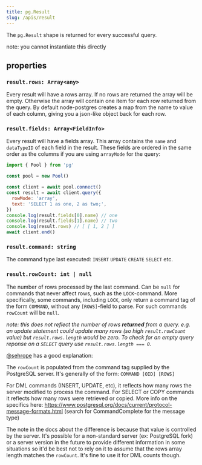 ```yaml
---
title: pg.Result
slug: /apis/result
---
```


The `pg.Result` shape is returned for every successful query.

<div className="alert alert-info">note: you cannot instantiate this directly</div>

## properties

### `result.rows: Array<any>`

Every result will have a rows array. If no rows are returned the array will be empty. Otherwise the array will contain one item for each row returned from the query. By default node-postgres creates a map from the name to value of each column, giving you a json-like object back for each row.

### `result.fields: Array<FieldInfo>`

Every result will have a fields array. This array contains the `name` and `dataTypeID` of each field in the result. These fields are ordered in the same order as the columns if you are using `arrayMode` for the query:

```js
import { Pool } from 'pg'

const pool = new Pool()

const client = await pool.connect()
const result = await client.query({
  rowMode: 'array',
  text: 'SELECT 1 as one, 2 as two;',
})
console.log(result.fields[0].name) // one
console.log(result.fields[1].name) // two
console.log(result.rows) // [ [ 1, 2 ] ]
await client.end()
```

### `result.command: string`

The command type last executed: `INSERT` `UPDATE` `CREATE` `SELECT` etc.

### `result.rowCount: int | null`

The number of rows processed by the last command. Can be `null` for commands that never affect rows, such as the `LOCK`-command. More specifically, some commands, including `LOCK`, only return a command tag of the form `COMMAND`, without any `[ROWS]`-field to parse. For such commands `rowCount` will be `null`.

_note: this does not reflect the number of rows __returned__ from a query.  e.g. an update statement could update many rows (so high `result.rowCount` value) but `result.rows.length` would be zero.  To check for an empty query reponse on a `SELECT` query use `result.rows.length === 0`_.

[@sehrope](https://github.com/brianc/node-postgres/issues/2182#issuecomment-620553915) has a good explanation:

The `rowCount` is populated from the command tag supplied by the PostgreSQL server. It's generally of the form: `COMMAND [OID] [ROWS]`

For DML commands (INSERT, UPDATE, etc), it reflects how many rows the server modified to process the command. For SELECT or COPY commands it reflects how many rows were retrieved or copied. More info on the specifics here: https://www.postgresql.org/docs/current/protocol-message-formats.html (search for CommandComplete for the message type)

The note in the docs about the difference is because that value is controlled by the server. It's possible for a non-standard server (ex: PostgreSQL fork) or a server version in the future to provide different information in some situations so it'd be best not to rely on it to assume that the rows array length matches the `rowCount`. It's fine to use it for DML counts though.
